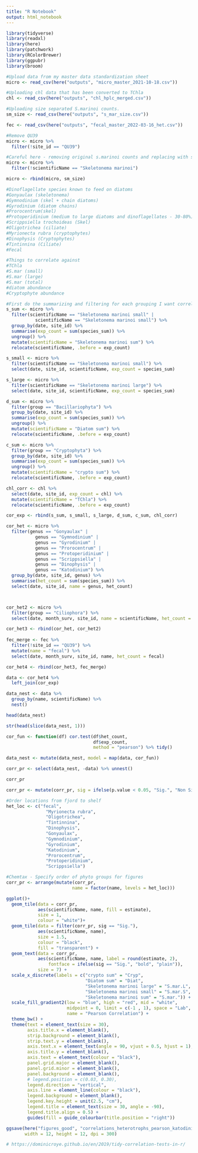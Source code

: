 ```yaml
---
title: "R Notebook"
output: html_notebook
---
```




```r
library(tidyverse)
library(readxl)
library(here)
library(patchwork)
library(RColorBrewer)
library(ggpubr)
library(broom)
```

```r
#Upload data from my master data standardization sheet
micro <- read_csv(here("outputs", "micro_master_2021-10-18.csv")) 

#Uploading chl data that has been converted to TChla
chl <- read_csv(here("outputs", "chl_hplc_merged.csv"))

#Uploading size separated S.marinoi counts.
sm_size <- read_csv(here("outputs", "s_mar_size.csv"))

fec <- read_csv(here("outputs", "fecal_master_2022-03-16_het.csv"))
```

```r
#Remove QU39
micro <- micro %>% 
  filter(!site_id == "QU39")
```

```r

#Careful here - removing original s.marinoi counts and replacing with size separated counts. Ensure that the outputs are comparable.
micro <- micro %>% 
  filter(!scientificName == "Skeletonema marinoi")

micro <- rbind(micro, sm_size)

```

```r
#Dinoflagellate species known to feed on diatoms
#Gonyaulax (skeletonema)
#Gymnodinium (skel + chain diatoms)
#Gyrodinium (diatom chains)
#Prorocentrum(skel)
#Protoperidinium (medium to large diatoms and dinoflagellates - 30-80%)
#Scrippsiella trochoideas (Skel)
#Oligotrichea (ciliate)
#Myrionecta rubra (cryptophytes)
#Dinophysis (Cryptophytes)
#Tintinnina (Ciliate)
#Fecal

#Things to correlate against 
#TChla
#S.mar (small)
#S.mar (large)
#S.mar (total)
#diatom abundance 
#Cryptophyte abundance

#First do the summarizing and filtering for each grouping I want correlated against.
s_sum <- micro %>% 
  filter(scientificName == "Skeletonema marinoi small" | 
           scientificName == "Skeletonema marinoi small") %>% 
  group_by(date, site_id) %>% 
  summarise(exp_count = sum(species_sum)) %>% 
  ungroup() %>% 
  mutate(scientificName = "Skeletonema marinoi sum") %>% 
  relocate(scientificName, .before = exp_count)

s_small <- micro %>% 
  filter(scientificName == "Skeletonema marinoi small") %>%
  select(date, site_id, scientificName, exp_count = species_sum)

s_large <- micro %>% 
  filter(scientificName == "Skeletonema marinoi large") %>%
  select(date, site_id, scientificName, exp_count = species_sum)

d_sum <- micro %>% 
  filter(group == "Bacillariophyta") %>% 
  group_by(date, site_id) %>% 
  summarise(exp_count = sum(species_sum)) %>% 
  ungroup() %>% 
  mutate(scientificName = "Diatom sum") %>% 
  relocate(scientificName, .before = exp_count)

c_sum <- micro %>% 
  filter(group == "Cryptophyta") %>% 
  group_by(date, site_id) %>% 
  summarise(exp_count = sum(species_sum)) %>% 
  ungroup() %>% 
  mutate(scientificName = "crypto sum") %>% 
  relocate(scientificName, .before = exp_count)

chl_corr <- chl %>% 
  select(date, site_id, exp_count = chl) %>% 
  mutate(scientificName = "TChla") %>% 
  relocate(scientificName, .before = exp_count)

cor_exp <- rbind(s_sum, s_small, s_large, d_sum, c_sum, chl_corr)

cor_het <- micro %>% 
  filter(genus == "Gonyaulax" |
           genus == "Gymnodinium" |
           genus == "Gyrodinium" |
           genus == "Prorocentrum" |
           genus == "Protoperidinium" |
           genus == "Scrippsiella" |
           genus == "Dinophysis" |
           genus == "Katodinium") %>% 
  group_by(date, site_id, genus) %>% 
  summarise(het_count = sum(species_sum)) %>% 
  select(date, site_id, name = genus, het_count)



cor_het2 <- micro %>%
  filter(group == "Ciliophora") %>% 
  select(date, month_surv, site_id, name = scientificName, het_count = species_sum)

cor_het3 <- rbind(cor_het, cor_het2)
           
fec_merge <- fec %>%
  filter(!site_id == "QU39") %>% 
  mutate(name = "fecal") %>% 
  select(date, month_surv, site_id, name, het_count = fecal)

cor_het4 <- rbind(cor_het3, fec_merge)
```


```r
data <- cor_het4 %>% 
  left_join(cor_exp)

data_nest <- data %>% 
  group_by(name, scientificName) %>%
  nest()

head(data_nest)

str(head(slice(data_nest, 1)))

cor_fun <- function(df) cor.test(df$het_count,
                                 df$exp_count,
                                 method = "pearson") %>% tidy()

data_nest <- mutate(data_nest, model = map(data, cor_fun))

corr_pr <- select(data_nest, -data) %>% unnest()

corr_pr

corr_pr <- mutate(corr_pr, sig = ifelse(p.value < 0.05, "Sig.", "Non Sig."))
```

```r
#Order locations from fjord to shelf
het_loc <- c("fecal",
               "Myrionecta rubra",
               "Oligotrichea",
               "Tintinnina",
               "Dinophysis",
               "Gonyaulax",
               "Gymnodinium",
               "Gyrodinium",
               "Katodinium",
               "Prorocentrum",
               "Protoperidinium",
               "Scrippsiella")

#Chemtax - Specify order of phyto groups for figures
corr_pr <- arrange(mutate(corr_pr,
                         name = factor(name, levels = het_loc)))

```




```r
ggplot()+
  geom_tile(data = corr_pr,
            aes(scientificName, name, fill = estimate),
            size = 1,
            colour = "white")+
  geom_tile(data = filter(corr_pr, sig == "Sig."),
            aes(scientificName, name),
            size = 1.5,
            colour = "black",
            fill = "transparent") +
  geom_text(data = corr_pr,
            aes(scientificName, name, label = round(estimate, 2), 
                fontface = ifelse(sig == "Sig.", "bold", "plain")),
            size = 7) +
  scale_x_discrete(labels = c("crypto sum" = "Cryp", 
                              "Diatom sum" = "Diat",
                              "Skeletonema marinoi large" = "S.mar.L",
                              "Skeletonema marinoi small" = "S.mar.S",
                              "Skeletonema marinoi sum" = "S.mar.")) +
  scale_fill_gradient2(low = "blue", high = "red", mid = "white", 
                       midpoint = 0, limit = c(-1 , 1), space = "Lab", 
                       name = "Pearson Correlation") +
  theme_bw() +
  theme(text = element_text(size = 30),
        axis.title.x = element_blank(),
        strip.background = element_blank(),
        strip.text.y = element_blank(),
        axis.text.x = element_text(angle = 90, vjust = 0.5, hjust = 1),
        axis.title.y = element_blank(),
        axis.text = element_text(colour = "black"),
        panel.grid.major = element_blank(),
        panel.grid.minor = element_blank(),
        panel.background = element_blank(),
        # legend.position = c(0.03, 0.30),
        legend.direction = "vertical",
        axis.line = element_line(colour = "black"),
        legend.background = element_blank(),
        legend.key.height = unit(2.5, "cm"),
        legend.title = element_text(size = 30, angle = -90),
        legend.title.align = 0.5) +
        guides(fill = guide_colourbar(title.position = "right")) 

ggsave(here("figures_good", "correlations_heterotrophs_pearson_katodinium.png"),
       width = 12, height = 12, dpi = 300)

# https://dominicroye.github.io/en/2019/tidy-correlation-tests-in-r/
```




